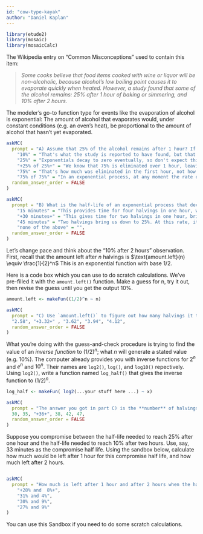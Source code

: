 ```yaml
---
id: "cow-type-kayak"
author: "Daniel Kaplan"
---
```


```r
library(etude2)
library(mosaic)
library(mosaicCalc)
```


The Wikipedia entry on "Common Misconceptions" used to contain this item:

> *Some cooks believe that food items cooked with wine or liquor will be non-alcoholic, because alcohol's low boiling point causes it to evaporate quickly when heated. However, a study found that some of the alcohol remains: 25% after 1 hour of baking or simmering, and 10% after 2 hours.*

The modeler's go-to function type for events like the evaporation of alcohol is exponential: The amount of alcohol that evaporates would, under constant conditions (e.g. an oven's heat), be proportional to the amount of alcohol that hasn't yet evaporated. 

```r
askMC(
  prompt = "A) Assume that 25% of the alcohol remains after 1 hour? If the process were exponential, how much would remain after 2 hours?",
    "10%" = "That's what the study is reported to have found, but that's not consistent with an exponential process that decays to 25% after one hour",
    "25%" = "Exponentials decay to zero eventually, so don't expect things to stay still after one hour.",
    "+25% of 25%+" = "We know that 75% is eliminated over 1 hour, leaving 25%. The continuing exponential process will, over the next hour eliminate 75% of the amount at the start of that hour. So after hour 2 we'll have 25% of the amount we had at hour 1, which was 25% of the original amount.",
    "75%" = "That's how much was eliminated in the first hour, not how much remains after 2 hours.",
    "75% of 75%" = "In an exponential process, at any moment the rate of decay (e.g. 75% per hour) is a constant proportion of the amount that is still there. After one hour, there is 25% of the alcohol remaining. That will decay at a rate of 75% per hour. Over the next hour, we'll lose 75% of the original 25%, giving us 25% of the original amount.",
  random_answer_order = FALSE
)
```

```r
askMC(
  prompt = "B) What is the half-life of an exponential process that decays to 25% after one hour?",
    "15 minutes" = "This provides time for four halvings in one hour, which would leave $\\frac{1}{2} \\times \\frac{1}{2} \\times \\frac{1}{2} \\times \\frac{1}{2} = 1/16$ of the original not 1/4.",
    "+30 minutes+" = "This gives time for two halvings in one hour, bringing us to 25% as observed.",
    "45 minutes" = "Two halvings bring us down to 25%. At this rate, it would take 90 minutes to get down to 25%, not 60 minutes as observed.",
    "none of the above" = "",
  random_answer_order = FALSE
)
```

Let's change pace and think about the "10% after 2 hours" observation. First, recall that the amount left after $n$ halvings is 
$\text{amount.left}(n) \equiv \frac{1}{2}^n$ 
This is an exponential function with base 1/2.

Here is a code box which you can use to do scratch calculations. We've pre-filled it with the `amount.left()` function. Make a guess for n, try it out, then revise the guess until you get the output 10%.

```r
amount.left <- makeFun((1/2)^n ~ n)
```

```r
askMC(
  prompt = "C) Use `amount.left()` to figure out how many halvings it takes to bring something down to 10% of the original amount.",
  "2.58", "+3.32+" , "3.62", "3.94", "4.12",
  random_answer_order = FALSE
)
```

What you're doing with the guess-and-check procedure is trying to find the value of an *inverse function* to $(1/2)^n$; what $n$ will generate a stated value (e.g. 10%). The computer already provides you with inverse functions for $2^n$ and $e^n$ and $10^n$. Their names are `log2()`, `log()`, and `log10()` repectively.  Using `log2()`, write a function named `log_half()` that gives the inverse function to $(1/2)^n$.

```r
log_half <- makeFun( log2(...your stuff here ...) ~ x)
```


```r
askMC(
  prompt = "The answer you got in part C) is the **number** of halvings needed to reach 10%. If this number occurs in 2 hours (that is, 120 minutes),  what is the half life stated in minutes.",
  30, 35, "+36+", 38, 42, 47,
  random_answer_order = FALSE
)
```

Suppose you compromise between the half-life needed to reach 25% after one hour and the half-life needed to reach 10% after two hours. Use, say, 33 minutes as the compromise half life. Using the sandbox below, calculate how much would be left after 1 hour for this compromise half life, and how much left after 2 hours.

```r

```

```r
askMC(
  prompt = "How much is left after 1 hour and after 2 hours when the half life is 33 minutes?",
    "+28% and  8%+",
    "31% and 4%",
    "30% and 9%",
    "27% and 9%"
)
```




You can use this Sandbox if you  need  to do some scratch calculations.

```r

```
